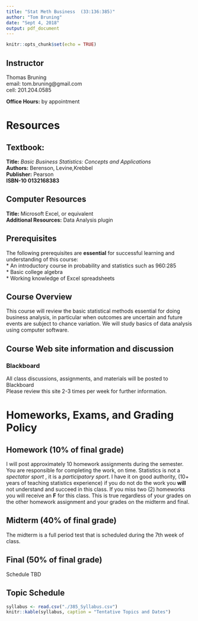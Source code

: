 ```yaml
---
title: "Stat Meth Business  (33:136:385)"
author: "Tom Bruning"
date: "Sept 4, 2018"
output: pdf_document
---
```


```r
knitr::opts_chunk$set(echo = TRUE)
```

## Instructor

Thomas Bruning   
email: tom.bruning@gmail.com   
cell: 201.204.0585

**Office Hours:** by appointment

# Resources  

## Textbook:  
**Title:** *Basic Business Statistics: Concepts and Applications*  
**Authors:** Berenson, Levine,Krebbel  
**Publisher:** Pearson  
**ISBN-10 0132168383**  

## Computer Resources    
**Title:** Microsoft Excel, or equivalent  
**Additional Resources:** Data Analysis plugin  

## Prerequisites  
The following prerequisites are **essential** for successful learning and understanding of this course:    
* An introductory course in probability and statistics such as 960:285     
* Basic college algebra   
* Working knowledge of Excel spreadsheets

## Course Overview   
This course will review the basic statistical methods essential for doing business analysis, in particular when outcomes are uncertain and future events are subject to chance variation.  We will study basics of data analysis using computer software.

## Course Web site information and discussion   
### Blackboard
All class discussions, assignments, and materials will be posted to Blackboard   
Please review this site 2-3 times per week for further information.

# Homeworks, Exams, and Grading Policy   


## Homework (10% of final grade)  

I will post approximately 10 homework assignments during the semester.  You are responsible for completing the work, on time.  Statistics is not a *spectator sport* , it is a *participatory sport*.  I have it on good authority, (10+ years of teaching statistics experience) if you do not do the work you **will** not understand and succeed in this class.  If you miss two (2) homeworks you will receive an **F** for this class.  This is true regardless of your grades on the other homework assignment and your grades on the midterm and final.

## Midterm (40% of final grade)

The midterm is a full period test that is scheduled during the 7th week of class.

## Final (50% of final grade)

Schedule TBD   


## Topic Schedule
```r
syllabus <- read.csv("./385_Syllabus.csv")
knitr::kable(syllabus, caption = "Tentative Topics and Dates")  
```

